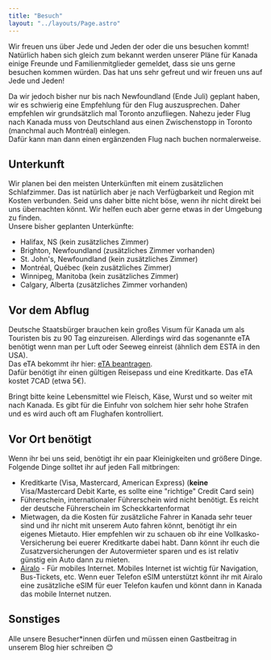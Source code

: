 ```yaml
---
title: "Besuch"
layout: "../layouts/Page.astro"
---
```



Wir freuen uns über Jede und Jeden der oder die uns besuchen kommt!  
Natürlich haben sich gleich zum bekannt werden unserer Pläne für Kanada einige Freunde und Familienmitglieder gemeldet, dass sie uns gerne besuchen kommen würden. Das hat uns sehr gefreut und wir freuen uns auf Jede und Jeden!

Da wir jedoch bisher nur bis nach Newfoundland (Ende Juli) geplant haben, wir es schwierig eine Empfehlung für den Flug auszusprechen. Daher empfehlen wir grundsätzlich mal Toronto anzufliegen. Nahezu jeder Flug nach Kanada muss von Deutschland aus einen Zwischenstopp in Toronto (manchmal auch Montréal) einlegen.  
Dafür kann man dann einen ergänzenden Flug nach buchen normalerweise.

## Unterkunft

Wir planen bei den meisten Unterkünften mit einem zusätzlichen Schlafzimmer. Das ist natürlich aber je nach Verfügbarkeit und Region mit Kosten verbunden. Seid uns daher bitte nicht böse, wenn ihr nicht direkt bei uns übernachten könnt. Wir helfen euch aber gerne etwas in der Umgebung zu finden.  
Unsere bisher geplanten Unterkünfte:

- Halifax, NS (kein zusätzliches Zimmer)
- Brighton, Newfoundland (zusätzliches Zimmer vorhanden)
- St. John's, Newfoundland (kein zusätzliches Zimmer)
- Montréal, Québec (kein zusätzliches Zimmer)
- Winnipeg, Manitoba (kein zusätzliches Zimmer)
- Calgary, Alberta (zusätzliches Zimmer vorhanden)

## Vor dem Abflug

Deutsche Staatsbürger brauchen kein großes Visum für Kanada um als Touristen bis zu 90 Tag einzureisen. Allerdings wird das sogenannte eTA benötigt wenn man per Luft oder Seeweg einreist (ähnlich dem ESTA in den USA).  
Das eTA bekommt ihr hier: [eTA beantragen](https://www.canada.ca/en/immigration-refugees-citizenship/services/visit-canada/eta/apply.html).  
Dafür benötigt ihr einen gültigen Reisepass und eine Kreditkarte. Das eTA kostet 7CAD (etwa 5€).

Bringt bitte keine Lebensmittel wie Fleisch, Käse, Wurst und so weiter mit nach Kanada. Es gibt für die Einfuhr von solchem hier sehr hohe Strafen und es wird auch oft am Flughafen kontrolliert.

## Vor Ort benötigt

Wenn ihr bei uns seid, benötigt ihr ein paar Kleinigkeiten und größere Dinge. Folgende Dinge solltet ihr auf jeden Fall mitbringen:

- Kreditkarte (Visa, Mastercard, American Express) (**keine** Visa/Mastercard Debit Karte, es sollte eine "richtige" Credit Card sein)
- Führerschein, internationaler Führerschein wird nicht benötigt. Es reicht der deutsche Führerschein im Scheckkartenformat
- Mietwagen, da die Kosten für zusätzliche Fahrer in Kanada sehr teuer sind und ihr nicht mit unserem Auto fahren könnt, benötigt ihr ein eigenes Mietauto. Hier empfehlen wir zu schauen ob ihr eine Vollkasko-Versicherung bei euerer Kreditkarte dabei habt. Dann könnt ihr euch die Zusatzversicherungen der Autovermieter sparen und es ist relativ günstig ein Auto dann zu mieten.
- [Airalo](https://ref.airalo.com/3xBM) - Für mobiles Internet. Mobiles Internet ist wichtig für Navigation, Bus-Tickets, etc. Wenn euer Telefon eSIM unterstützt könnt ihr mit Airalo eine zusätzliche eSIM für euer Telefon kaufen und könnt dann in Kanada das mobile Internet nutzen.

## Sonstiges

Alle unsere Besucher\*innen dürfen und müssen einen Gastbeitrag in unserem Blog hier schreiben 😊
